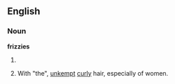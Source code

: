 ==English==
===Noun===
'''frizzies'''
# {{plural of|[[frizzy]]}}
# {{colloquial}} With "the", [[unkempt]] [[curly]] hair, especially of women.